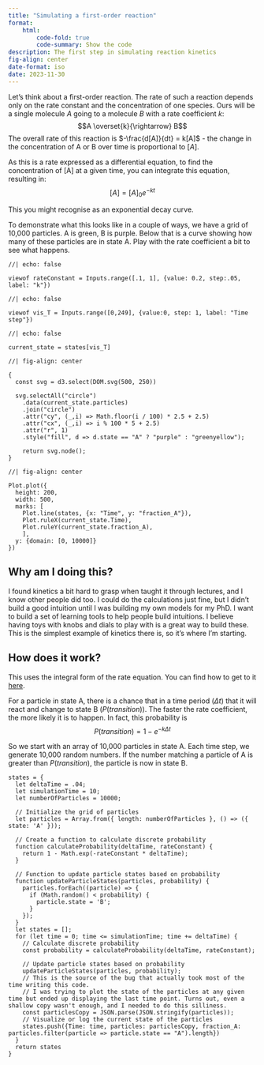 ```yaml
---
title: "Simulating a first-order reaction"
format:
    html:
        code-fold: true
        code-summary: Show the code
description: The first step in simulating reaction kinetics
fig-align: center
date-format: iso
date: 2023-11-30
---
```


Let's think about a first-order reaction. The rate of such a reaction depends only on the rate constant and the concentration of one species. Ours will be a single molecule $A$ going to a molecule $B$ with a rate coefficient $k$:
$$A \overset{k}{\rightarrow} B$$
The overall rate of this reaction is $-\frac{d[A]}{dt} = k[A]$ - the change in the concentration of A or B over time is proportional to $[A]$.

As this is a rate expressed as a differential equation, to find the concentration of [A] at a given time, you can integrate this equation, resulting in:
$$[A] = [A]_0 e^{-kt}$$

This you might recognise as an exponential decay curve.

To demonstrate what this looks like in a couple of ways, we have a grid of 10,000 particles. A is green, B is purple. Below that is a curve showing how many of these particles are in state A. Play with the rate coefficient a bit to see what happens.

:::{.grid}

:::{.g-col-6}
```ojs
//| echo: false

viewof rateConstant = Inputs.range([.1, 1], {value: 0.2, step:.05, label: "k"})
```
:::

:::{.g-col-6}
```ojs
//| echo: false

viewof vis_T = Inputs.range([0,249], {value:0, step: 1, label: "Time step"})
```

```ojs
//| echo: false

current_state = states[vis_T]
```
:::

:::



```ojs
//| fig-align: center

{
  const svg = d3.select(DOM.svg(500, 250))
    
  svg.selectAll("circle")
    .data(current_state.particles)
    .join("circle")
    .attr("cy", (_,i) => Math.floor(i / 100) * 2.5 + 2.5)
    .attr("cx", (_,i) => i % 100 * 5 + 2.5)
    .attr("r", 1)
    .style("fill", d => d.state == "A" ? "purple" : "greenyellow");
    
    return svg.node(); 
}
```

```ojs
//| fig-align: center

Plot.plot({
  height: 200,
  width: 500,
  marks: [
    Plot.line(states, {x: "Time", y: "fraction_A"}),
    Plot.ruleX(current_state.Time),
    Plot.ruleY(current_state.fraction_A),
    ],
  y: {domain: [0, 10000]}
})
```



## Why am I doing this?
I found kinetics a bit hard to grasp when taught it through lectures, and I know other people did too. I could do the calculations just fine, but I didn't build a good intuition until I was building my own models for my PhD. I want to build a set of learning tools to help people build intuitions. I believe having toys with knobs and dials to play with is a great way to build these. This is the simplest example of kinetics there is, so it's where I'm starting.

## How does it work?
This uses the integral form of the rate equation. You can find how to get to it [here](https://chem.libretexts.org/Bookshelves/Physical_and_Theoretical_Chemistry_Textbook_Maps/Supplemental_Modules_(Physical_and_Theoretical_Chemistry)/Kinetics/02%3A_Reaction_Rates/2.03%3A_First-Order_Reactions).

For a particle in state A, there is a chance that in a time period ($\Delta t$) that it will react and change to state B ($P(transition)$). The faster the rate coefficient, the more likely it is to happen. In fact, this probability is
$$P(transition) = 1 - e^{-k \Delta t}$$

So we start with an array of 10,000 particles in state A. Each time step, we generate 10,000 random numbers. If the number matching a particle of A is greater than $P(transition)$, the particle is now in state B.
```ojs
states = {
  let deltaTime = .04;
  let simulationTime = 10;
  let numberOfParticles = 10000;

  // Initialize the grid of particles
  let particles = Array.from({ length: numberOfParticles }, () => ({ state: 'A' }));

  // Create a function to calculate discrete probability
  function calculateProbability(deltaTime, rateConstant) {
    return 1 - Math.exp(-rateConstant * deltaTime);
  }

  // Function to update particle states based on probability
  function updateParticleStates(particles, probability) {
    particles.forEach((particle) => {
      if (Math.random() < probability) {
        particle.state = 'B';
      }
    });
  }
  let states = [];
  for (let time = 0; time <= simulationTime; time += deltaTime) {
    // Calculate discrete probability
    const probability = calculateProbability(deltaTime, rateConstant);

    // Update particle states based on probability
    updateParticleStates(particles, probability);
    // This is the source of the bug that actually took most of the time writing this code.
    // I was trying to plot the state of the particles at any given time but ended up displaying the last time point. Turns out, even a shallow copy wasn't enough, and I needed to do this silliness.
    const particlesCopy = JSON.parse(JSON.stringify(particles));
    // Visualize or log the current state of the particles
    states.push({Time: time, particles: particlesCopy, fraction_A: particles.filter(particle => particle.state == "A").length})
  }
  return states
}
```